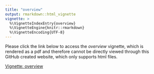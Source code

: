 ```yaml
---
title: "overview"
output: rmarkdown::html_vignette
vignette: >
  %\VignetteIndexEntry{overview}
  %\VignetteEngine{knitr::rmarkdown}
  %\VignetteEncoding{UTF-8}
---
```


Please click the link below to access the *overview* vignette, which is rendered as a pdf and therefore cannot be directly viewed through this GitHub created website, which only supports html files.

<!--- <iframe src="overview_vignette_manual.pdf"/> -->

[Vignette: overview](overview_vignette_manual.pdf){target="_blank"}


